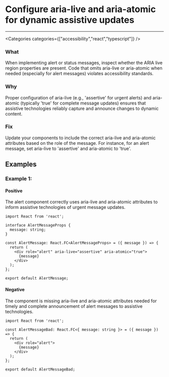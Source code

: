 

# Configure aria-live and aria-atomic for dynamic assistive updates

<Severity severity={SeverityLevels.MEDIUM} />

---

<Categories categories={["accessibility","react","typescript"]} />

### What
When implementing alert or status messages, inspect whether the ARIA live region properties are present. Code that omits aria-live or aria-atomic when needed (especially for alert messages) violates accessibility standards.

### Why
Proper configuration of aria-live (e.g., 'assertive' for urgent alerts) and aria-atomic (typically 'true' for complete message updates) ensures that assistive technologies reliably capture and announce changes to dynamic content.

### Fix
Update your components to include the correct aria-live and aria-atomic attributes based on the role of the message. For instance, for an alert message, set aria-live to 'assertive' and aria-atomic to 'true'.

## Examples

### Example 1:

<!-- #example -->

#### Positive

<!-- #example_positive_description -->
The alert component correctly uses aria-live and aria-atomic attributes to inform assistive technologies of urgent message updates.

<!-- #example_positive_code -->
```tsx
import React from 'react';

interface AlertMessageProps {
  message: string;
}

const AlertMessage: React.FC<AlertMessageProps> = ({ message }) => {
  return (
    <div role="alert" aria-live="assertive" aria-atomic="true">
      {message}
    </div>
  );
};

export default AlertMessage;
```

#### Negative

<!-- #example_negative_description -->
The component is missing aria-live and aria-atomic attributes needed for timely and complete announcement of alert messages to assistive technologies.

<!-- #example_negative_code -->
```tsx
import React from 'react';

const AlertMessageBad: React.FC<{ message: string }> = ({ message }) => {
  return (
    <div role="alert">
      {message}
    </div>
  );
};

export default AlertMessageBad;
```